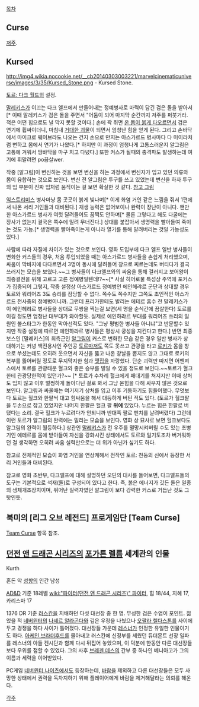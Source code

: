 [[목차]]
== Curse ==
[[저주]].

== Kursed ==
http://img4.wikia.nocookie.net/__cb20140303003221/marvelcinematicuniverse/images/3/35/Kursed_Stone.png
- Kursed Stone. 

[[토르: 다크 월드]]의 설정. 

[[말레키스]]가 이끄는 다크 엘프에서 만들어내는 정예병사로 마력이 담긴 검은 돌을 받아서[* 이때 말레키스가 검은 돌을 주면서 "어둠이 되어 마지막 순간까지 저주를 퍼붓거라. 적은 어떤 힘으로도 널 막지 못할 것이다.] 손에 꽉 쥐면 [http://img3.wikia.nocookie.net/__cb20140315092658/marvelcinematicuniverse/images/1/14/Transformation.PNG 온 몸이 붉게 타오르면서] 검은 연기에 휩싸이더니, 마침내 [http://img2.wikia.nocookie.net/__cb20131121124040/marvelcinematicuniverse/images/0/05/The_Kursed.jpg 거대한 괴물]이 되면서 엄청난 힘을 얻게 된다. 그리고 손바닥에서 마이크로 웨이브라도 나오는 건지 손으로 만지는 아스가르드 병사마다 다 미이라처럼 변하고 몸에서 연기가 나왔다.[* 하지만 이 과정이 엄청나게 고통스러운지 알그림은 고통에 겨워서 땅바닥을 마구 치고 다녔다.] 또한 커스가 될때의 충격파도 발생하는데 여기에 휘말려면 po끔살wer. 

작중 [알그림]이 변신하는 것을 보면 변신을 하는 과정에서 변신자가 입고 있던 의류와 몸이 융합하는 것으로 보인다. 
변신 전 알그림은 투구를 쓰고 있었는데 변신을 하자 투구의 입 부분이 진짜 입처럼 움직이는 걸 보면 확실한 것 같다.
[http://img3.wikia.nocookie.net/__cb20140914185653/marvelcinematicuniverse/images/6/6b/Algrim_Kursed.png 참고 그림]

[[익스트리미스]] 병사마냥 몸 곳곳이 붉게 빛나며[* 이게 화염 거인 같은 느낌을 줘서 1편에서 나온 서리 거인들과 대비된다.] 재생 능력은 없어보이나 완력이 장난이 아니다. 
왠만한 아스가르드 병사가 여럿 달려들어도 꿈쩍도 안하며[* 물론 그렇다고 해도 다굴에는 장사가 없는지 결국은 쪽수에 밀려 무너진다.] 상대를 붙잡아서 생명력을 빨아들여 죽이는 것도 가능.[* 생명력을 빨아죽이는게 아니라 열기를 통해 말려버리는 것일 가능성도 있다.]

사람에 따라 자질에 차이가 있는 것으로 보인다. 
영화 도입부에 다크 엘프 일반 병사들이 변화한 커스들의 경우, 처음 투입되었을 때는 아스가르드 병사들을 손쉽게 처리했으며, 싸움이 막바지에 다다르면서 3명이 동시에 달려들어 창으로 찌르는데도 버티다가 결국 쓰러지는 모습을 보였다.~~그 병사들이 다크엘프와의 싸움을 통해 걸러지고 보어왕이 최종결전을 위해 고르고 고른 정예병일텐데!?~~[* 사실 히어로물 특성상 주역에 포커스가 집중되어 그렇지, 작중 설정상 아스가르드 정예병인 에인헤랴르 군단과 상대할 경우 토르와 워리어즈 3도 승리를 잠당할 수 없다. 쪽수도 쪽수지만 그쪽도 초인적인 아스가르드 전사중의 정예병이니까. 그런데 프리가한테도 발리는 에테르 흡수 전 말레키스가 이 에인헤랴르 병사들을 상대로 무쌍을 찍는걸 보면(세 명을 순식간에 끔살한다) 토르를 이길 정도면 엄청난 대부대가 와야할듯. 실제로 에인하랴르 부대를 워리어즈 쓰리의 일원인 볼스타그가 한동안 막아선적도 있다. "그냥 평범한 병사들 아니냐"고 반문할수 있지만 작중 설정에 따르면 에인하랴르 병사들은 평상시 궁성을 지킨다고 한다.] 반면 최종 보스인 [말레키스]의 최측근인 [[알그림]]이 커스로 변화한 모습 같은 경우 일반 병사가 상대하기는 커녕 백전용사인 주인공 [[토르(마블 시네마틱 유니버스)|토르]]마저도 쪽도 못쓰고 관광을 타고 [[로키(마블 시네마틱 유니버스)|로키]]가 몸을 창으로 쑤셨는데도 오히려 웃으면서 자신을 뚫고 나온 창날을 뽑지도 않고 그대로 로키의 복부를 뚫어버릴 정도로 무지막지한 힘과 [[맷집]]을 자랑했다. 단순 괴력만 따지면 어벤져스에서 토르를 관광태운 헐크와 좋은 승부를 벌일 수 있을 정도로 보인다.~~토르가 헐크한테 관광당한적이 있던가?~~ [* 토르가 수차례 헐크에게 패대기를 쳐지지만 이때 상처도 입지 않고 이후 멀쩡하게 돌아다닌 걸로 봐서 그냥 온힘을 다해 싸우지 않은 것으로 보인다. 알그림과 싸울때는 여기저기 상처를 입고 이후 기동하기도 힘들어했다. 무엇보다 토르는 헐크와 한팔씩 대고 힘싸움을 해서 대등하게 버틴 적도 있다. (토르가 헐크팔을 두손으로 잡고 있었지만 나머지 한팔은 헐크 팔 '''위에''' 있었다. 누르는 힘은 한팔로 버텼다는 소리. 결국 헐크가 누르려다가 안되니까 반대쪽 팔로 펀치를 날려버렸다) 그런데 이런 토르가 알그림의 완력에는 밀리는 모습을 보인다. 영화 상 묘사로 보면 헐크보다도 알그림의 완력이 월등하다.]
상관인 [[말레키스]]가 전 우주를 멸망시켜버릴 수도 있는 초병기인 에테르를 몸에 받아들여 자신을 강화시킨 상태에서도 토르와 일기토조차 버거워하던 걸 생각하면 오히려 싸움 실력만으로는 더 위가 아닌가 싶기도 하다.

참고로 전체적인 모습이 화염 거인을 연상케해서 전작인 토르: 천둥의 신에서 등장한 서리 거인들과 대비된다.

참고로 영화 초반부, 다크엘프에 대해 설명하던 오딘의 대사를 들어보면, 다크엘프들의 도구는 기본적으로 석재(돌)로 구성되어 있다고 한다. 즉, 붉은 에너지가 깃든 돌은 일종의 생체개조장치이며, 뛰어난 실력자였던 알그림이 보다 강력한 커스로 거듭난 것도 그 탓인듯. 

== 북미의 [리그 오브 레전드] 프로게임단 [Team Curse] ==
[[Team Curse]] 항목 참조.

== [[던전 앤 드래곤 시리즈]]의 [[포가튼 렐름]] 세계관의 인물 ==
Kurth

혼돈 악 [[성향]]의 인간 남성

[[AD&D]] 기준 18레벨 [[wiki:"파이터(던전 앤 드래곤 시리즈)" 파이터]], 힘 18/44, 지혜 17, 카리스마 17

1376 DR 기준 [[러스칸]]을 지배하던 다섯 대선장 중 한 명. 무성한 검은 수염이 포인트. 젊었을 적 [[네버윈터]]의 [[나셰르 알라곤다]]와 깊은 우정을 나눴으나 [[오팔라 첼다스톤]]를 사이에 두고 경쟁을 하다 사이가 틀어졌다. 대선장들 가운데 [[레스너]]가 인정한 유일한 인물이기도 하다. [[아케인 브라더후드]]를 몰아내고 러스칸에 신정부를 세웠던 듀더몬트 선장 일파를 레스너의 아들 켄시단과 함께 다시 뒤집어 놓았으며, 이 덕분에 한동안 다른 대선장들보다 우위를 점할 수 있었다. 그의 사후 [[브레겐 데스]]의 간부 중 하나인 베니아고가 그의 이름과 세력을 이어받았다. 

PC게임 [[네버윈터 나이츠]]에서도 등장하는데, [[바람]]을 제외하고 다른 대선장들은 모두 사망한 상태에서 권력을 독차지하기 위해 플레이어에게 바람을 제거해달라는 의뢰를 해온다.

[[각주]]
